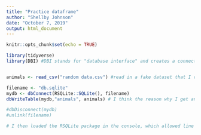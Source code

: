 ---
title: "Practice dataframe"
author: "Shellby Johnson"
date: "October 7, 2019"
output: html_document
---

```{r setup, include=FALSE}
knitr::opts_chunk$set(echo = TRUE)
```

```{r}

library(tidyverse)
library(DBI) #DBI stands for "database interface" and creates a connection between R and other database management systems


animals <- read_csv("random data.csv") #read in a fake dataset that I created in excel, just so I could practice trying to connect this dataset to DB Browser for sqlite

filename <- "db.sqlite"
mydb <- dbConnect(RSQLite::SQLite(), filename)
dbWriteTable(mydb,"animals", animals) # I think the reason why I get an error on this line when I try to run it, is because the table has already been created in sqlite, so it must've worked the first time.

#dbDisconnect(mydb)
#unlink(filename)

# I then loaded the RSQLite package in the console, which allowed line 21 of code to work. I had to restart R and use "install.packages" in the console before re-loading the DBI library.




```



